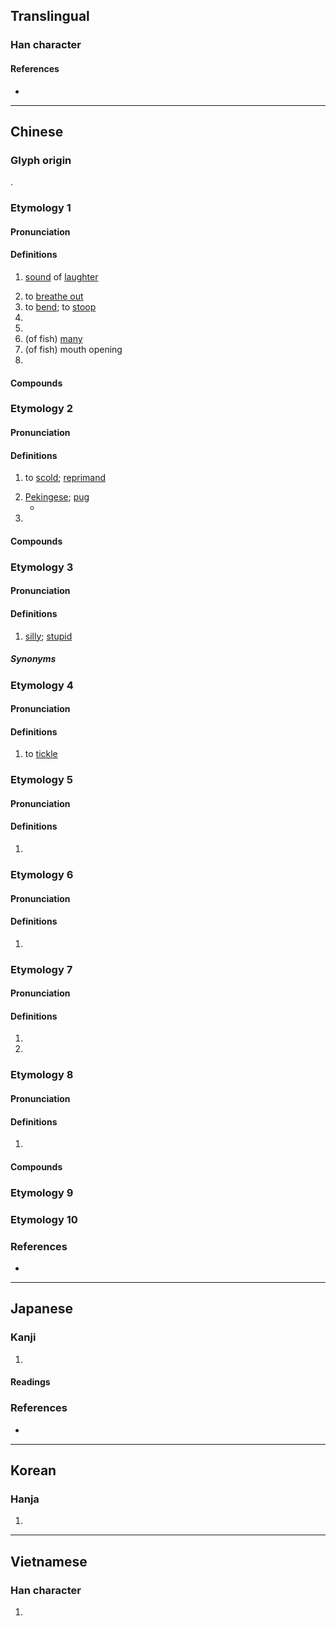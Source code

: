 {{character info/new}}
==Translingual==

===Han character===
{{Han char|rn=30|rad=口|as=06|sn=9|four=68061|canj=ROMR|ids=⿰口合}}

====References====
* {{Han ref|kx=0189.060|dkj=03594|dj=0408.120|hdz=10619.050|uh=54C8|ud=21704|bh=ABA2|bd=43938}}

----

==Chinese==
{{zh-forms}}

===Glyph origin===
{{Han etym}}
{{Han compound|口|合|c1=s|c2=p|t1=mouth|ls=psc}}.

===Etymology 1===

====Pronunciation====
{{zh-pron
|m=hā
|c=haa1,kaa1,haai1,haa5
|c_note=kaa1, haai1, haa5 - rare
|m-s=ha1
|h=pfs=hâ
|md=
|mn=hah/ha/ml:hap
|mn_note=hah, ha - vernacular; hap - literary
|w=
|mc=y
|oc=y
|cat=n,pn,a
}}

====Definitions====
{{zh-hanzi}}

# {{lb|zh|onomatopoeia}} [[sound]] of [[laughter]]
# to [[breathe out]]
# to [[bend]]; to [[stoop]]
# {{zh-short|哈薩克斯坦|Kazakhstan}}
# {{zh-short|哈爾濱|Harbin}}
# (of fish) [[many]]
# (of fish) mouth opening
# {{surname|lang=zh}}

====Compounds====
{{zh-der|哈勃|哈爾濱:Harbin|哈欠:yawn|哈日族:Taiwanese Japanophile|哈囉|巴哈馬|哈達|努爾哈赤|忙哈哈|哈嗤|哼兒哈兒|哈士蟆|哈伯|哈密瓜|不哼不哈|哈薩克文|哈氣|哈薩克語|唏唏哈哈|哈哈鏡|哈哈大笑|哈佛大學|嘻嘻哈哈|哈帳|哈搭|啊哈|哈哈笑|哈腰|布特哈|哈話|哈拉庫圖|哈林式|哈利路亞|哈辣|哼哈二將|哈哈兒|哈尼族|哈雷彗星|哈薩克族|哈草|哈瓦那市|哈拉|哈喇子|哈姆雷特|哈哈|哈利發|打哈氣|戈什哈|打哈欠|曼哈坦島|母哈赤|打哈哈|梭哈|背哈喇子|笑哈哈|馬大哈|點頭哈腰|苦哈哈|赤赤哈哈|那哈兒|齊齊哈爾|聽哈|蠻聲哈剌}}

===Etymology 2===

====Pronunciation====
{{zh-pron
|m=hǎ
|m-s=ha3
|cat=v,n,pn
}}

====Definitions====
{{zh-hanzi}}

# {{lb|zh|dialectal}} to [[scold]]; [[reprimand]]
# [[Pekingese]]; [[pug]]
#* {{zh-x|哈{hǎ}巴{ba}狗|Chinese pug}}
# {{surname|lang=zh}}

====Compounds====
{{zh-der|哈德門|哈巴狗|哈巴|哈叭狗|米哈}}

===Etymology 3===

====Pronunciation====
{{zh-pron
|m-s=ha3
|cat=a
}}

====Definitions====
{{zh-hanzi}}

# {{lb|zh|Sichuanese|Wuhan|Shuangfeng}} [[silly]]; [[stupid]]

=====Synonyms=====
{{zh-dial|傻}}

===Etymology 4===

====Pronunciation====
{{zh-pron
|m-s=ha2
|cat=v
}}

====Definitions====
{{zh-hanzi}}

# {{lb|zh|Sichuanese}} to [[tickle]]

===Etymology 5===

====Pronunciation====
{{zh-pron
|m=hà,hā,1nb=standard in Mainland,2nb=standard in Taiwan,2nc=variant in Mainland
|cat=n
}}

====Definitions====
{{zh-hanzi}}

# {{zh-only|哈士蟆}}

===Etymology 6===

====Pronunciation====
{{zh-pron
|m=hà,hǎ,1nb=Mainland,2nb=Taiwan
|cat=a
}}

====Definitions====
{{zh-hanzi}}

# {{zh-only|哈巴|knee bending when walking}}

===Etymology 7===

====Pronunciation====
{{zh-pron
|m=hē
|cat=v
}}

====Definitions====
{{zh-hanzi}}

# {{zh-alt-form|呷}}
# {{zh-alt-form|喝}}

===Etymology 8===

====Pronunciation====
{{zh-pron
|m=tà
|cat=pn
}}

====Definitions====
{{zh-hanzi}}

# {{n-g|Used in placenames.}}

====Compounds====
{{zh-der|麻哈}}

===Etymology 9===
{{zh-see|歃|v}}

===Etymology 10===
{{zh-see|𪘁|v}}

===References===
* {{R:yue:Hanzi}}

----

==Japanese==

===Kanji===
{{ja-kanji|grade=|rs=口06}}

# {{defn|lang=ja|sort=口06}}

====Readings====
{{ja-readings
|goon=か,こう<こふ,ごう<ごふ,しょう<せふ,とう<とふ
|kanon=か,こう<かふ,ごう<がふ,そう<さふ,とう<たふ
|toon=は
|kun=く-う,すす-る,の-む
}}

===References===
* {{R:DKJ|哈}}

----

==Korean==

===Hanja===
{{ko-hanja|hangeul=합|rv=hap|mr=hap}}

# {{defn|lang=ko|sort=口06}}

----

==Vietnamese==

===Han character===
{{vi-hantu|[[cáp]], [[hóp]], [[hộp]], [[ngáp]], [[họp]], [[hớp]], [[ngớp]]|rs=口06}}

# {{defn|lang=vi|sort=口06}}